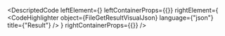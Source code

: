 
<DescriptedCode
  leftElement={<FileGetResultDesc />}
  leftContainerProps={{}}
  rightElement={
    <CodeHighlighter
      object={FileGetResultVisualJson}
      language={"json"}
      title={"Result"}
    />
  }
  rightContainerProps={{}}
/>
